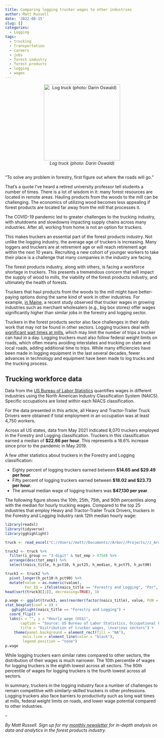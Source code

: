 ```yaml
---
title: Comparing logging trucker wages to other industries
author: Matt Russell
date: '2022-08-15'
slug: []
categories:
  - Logging
tags:
  - trucking
  - transportation
  - careers
  - jobs
  - forest industry
  - forest products
  - logging
  - wages
---
```


<center>
![*Log truck (photo: Darin Oswald)*](logging-truck.jpg){width=250px} 
</center>

##


"To solve any problem in forestry, first figure out where the roads will go."

That's a quote I've heard a retired university professor tell students a number of times. There is a lot of wisdom in it: many forest resources are located in remote areas. Hauling products from the woods to the mill can be challenging. The economics of utilizing wood becomes less appealing if forest products are located far away from the mill that processes it. 

The COVID-19 pandemic led to greater challenges to the trucking industry, with shutdowns and slowdowns impacting supply chains across many industries. After all, working from home is not an option for truckers.

This makes truckers an essential part of the forest products industry. Not unlike the logging industry, the average age of truckers is increasing. Many loggers and truckers are at retirement age or will reach retirement age within the next 10 years. Recruiting a new cohort of younger workers to take their place is a challenge that many companies in the industry are facing. 

The forest products industry, along with others, is facing a workforce shortage in truckers. This presents a tremendous concern that will impact the supply of wood to mills, the viability of the forest products industry, and ultimately the health of forests.

Truckers that haul products from the woods to the mill might have better-paying options doing the same kind of work in other industries. For example, [in Maine](https://maineloggers.com/maine-logger-and-log-trucker-employment-availability-and-wage-analysis-report-released%EF%BB%BF/), a recent study observed that trucker wages in growing industries such as merchant wholesalers (e.g., big box stores) offer wages significantly higher than similar jobs in the forestry and logging sector.

Truckers in the forest products sector also face challenges in their daily work that may not be found in other sectors. Logging truckers deal with [significant wait times at mills](https://arbor-analytics.com/post/how-much-is-too-long-a-wait-calculating-expected-wait-times-of-wood-deliveries/), which may limit the number of trips a trucker can haul in a day. Logging truckers must also follow federal weight limits on roads, which often means avoiding interstates and trucking on state and local roads, adding additional time to trips. While many efficiencies have been made in logging equipment in the last several decades, fewer advances in technology and equipment have been made to log trucks and the trucking process.  

## Trucking workforce data

Data from the [US Bureau of Labor Statistics](https://www.bls.gov/oes/current/oes_nat.htm) quantifies wages in different industries using the North American Industry Classification System (NAICS). Specific occupations are listed within each NIACS classification. 

For the data presented in this article, all Heavy and Tractor-Trailer Truck Drivers were obtained if total employment in an occupation was at least 4,750 workers.

Across all US states, data from May 2021 indicated 8,070 truckers employed in the Forestry and Logging classification. Truckers in this classification earned a median of **$22.66 per hour**. This represents a 16.6% increase since prior to the pandemic in May 2019.

A few other statistics about truckers in the Forestry and Logging classification:

* Eighty percent of logging truckers earned between **$14.65 and $29.49 per hour**. 
* Fifty percent of logging truckers earned between **$18.02 and $23.73 per hour**. 
* The annual median wage of logging truckers was **$47,130 per year**.

The following figure shows the 10th, 25th, 75th, and 90th percentiles along with the median for hourly trucking wages. Compared to the top 25 industries that employ Heavy and Tractor-Trailer Truck Drivers, truckers in the Forestry and Logging industry rank 12th median hourly wage:

```r
library(readxl)
library(tidyverse)
library(gghighlight)
```

```r
truck <- read_excel("C://Users//matt//Documents//Arbor//Projects//z_Archived//Trucking//oesm21all//all_data_M_2021_53_3032.xlsx")
```

```r
truck2 <- truck %>% 
  filter(i_group == "3-digit" & tot_emp > 4750) %>% 
  arrange(desc(tot_emp)) %>% 
  select(naics_title, h_pct10, h_pct25, h_median, h_pct75, h_pct90)
```

```r
truck3 <- truck2 %>% 
  pivot_longer(h_pct10:h_pct90) %>% 
  mutate(value = as.numeric(value),
         For_ID = ifelse(naics_title == "Forestry and Logging", "For", "NotFor"))
head(sort(truck3[[1]], decreasing=TRUE), 3) 
```

```r
p.wage <- ggplot(truck3, aes(reorder(factor(naics_title), value, FUN = median), value, fill = For_ID)) +
stat_boxplot(coef = 8) +
   gghighlight(naics_title == "Forestry and Logging") +
  coord_flip() +
  labs(x = "", y = "Hourly wage (US$)",
       caption = "Source: US Bureau of Labor Statistics, Occupational Employment by Industry Research Estimates, May 2021",
       title = "Distribution of trucker wages, \nvarious sectors") +
    theme(panel.background = element_rect(fill = "NA"),
        axis.line = element_line(color = "black"),
        legend.position = "none")
p.wage
```

While logging truckers earn similar rates compared to other sectors, the distribution of their wages is much narrower. The 10th percentile of wages for logging truckers is the eighth lowest across all sectors. The 90th percentile of wages for logging truckers is the fourth lowest across all sectors. 

In summary, truckers in the logging industry face a number of challenges to remain competitive with similarly-skilled truckers in other professions. Logging truckers also face barriers to productivity such as long wait times at mills, federal weight limits on roads, and lower wage potential compared to other industries.  

--

*By Matt Russell.  Sign up for my [monthly newsletter](https://mailchi.mp/d96897dc0f46/arbor-analytics) for in-depth analysis on data and analytics in the forest products industry.*